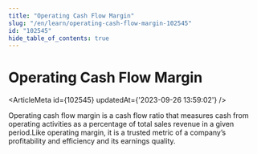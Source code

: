 ```yaml
---
title: "Operating Cash Flow Margin"
slug: "/en/learn/operating-cash-flow-margin-102545"
id: "102545"
hide_table_of_contents: true
---
```



# Operating Cash Flow Margin

<ArticleMeta id={102545} updatedAt={'2023-09-26 13:59:02'} />
<div className='border-solid border-b border-t-0 my-4 border-[var(--ifm-color-gray-300)]' />

Operating cash flow margin is a cash flow ratio that measures cash from operating activities as a percentage of total sales revenue in a given period.Like operating margin, it is a trusted metric of a company’s profitability and efficiency and its earnings quality.
